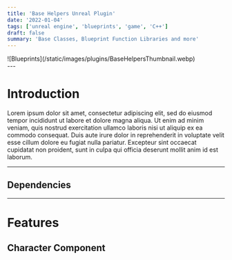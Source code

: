 ```yaml
---
title: 'Base Helpers Unreal Plugin'
date: '2022-01-04'
tags: ['unreal engine', 'blueprints', 'game', 'C++']
draft: false
summary: 'Base Classes, Blueprint Function Libraries and more'
---
```

<div className="flex flex-wrap -mx-2 overflow-hidden xl:-mx-2">
  <div className="my-1 px-2 w-full overflow-hidden xl:my-1 xl:px-2 xl:w-1/2">
    ![Blueprints](/static/images/plugins/BaseHelpersThumbnail.webp)
  </div>
</div>
--- 

# Introduction

Lorem ipsum dolor sit amet, consectetur adipiscing elit, sed do eiusmod tempor incididunt ut labore et dolore magna aliqua. 
Ut enim ad minim veniam, quis nostrud exercitation ullamco laboris nisi ut aliquip ex ea commodo consequat. 
Duis aute irure dolor in reprehenderit in voluptate velit esse cillum dolore eu fugiat nulla pariatur. 
Excepteur sint occaecat cupidatat non proident, sunt in culpa qui officia deserunt mollit anim id est laborum.


--- 

## Dependencies

---
# Features

## Character Component

